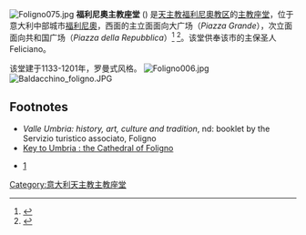 [[Image:Foligno075.jpg|thumb]]
'''福利尼奧主教座堂''' ({{lang-it|Basilica Cattedrale di San Feliciano; Duomo di Foligno}}) 是[[天主教福利尼奧教区|天主教福利尼奧教区]]的[[主教座堂|主教座堂]]，位于意大利中部城市[[福利尼奧|福利尼奧]]，西面的主立面面向大广场（''Piazza Grande''），次立面面向共和国广场（''Piazza della Repubblica''）<ref name="Bella Umbria">{{cite web | url=http://www.bellaumbria.net/Foligno/duomo_foligno_eng.htm | title=Bella Umbria | accessdate=2008-06-16 | archive-date=2012-02-13 | archive-url=https://web.archive.org/web/20120213003538/http://www.bellaumbria.net/Foligno/duomo_foligno_eng.htm | dead-url=no }}</ref>
<ref name="Tinerary">{{cite web | url=http://www.itinerary.it/umbria/territory-assisi-spoleto-foligno.php | title=Tinerary | accessdate=2008-06-16 | deadurl=yes | archiveurl=https://web.archive.org/web/20071020054211/http://www.itinerary.it/umbria/territory-assisi-spoleto-foligno.php | archivedate=2007-10-20 }}</ref>。该堂供奉该市的主保圣人Feliciano。

该堂建于1133-1201年，罗曼式风格。
[[Image:Foligno006.jpg|thumb]]
[[Image:Baldacchino_foligno.JPG|thumb]]

== Footnotes ==
{{reflist}}
*''Valle Umbria: history, art, culture and tradition'', nd: booklet by the Servizio turistico associato, Foligno
*[https://web.archive.org/web/20081204103550/http://www.ktucitywalks.co.uk/457.html Key to Umbria : the Cathedral of Foligno]

*[http://www.gazzettadifoligno.it/wordpress/?p=3319] {{Wayback|url=http://www.gazzettadifoligno.it/wordpress/?p=3319 |date=20161109152633 }}
{{Commons category|Cathedral (Foligno)|Foligno Cathedral}}

{{coord|42|57|23|N|12|42|12|E|region:IT_type:adm2nd_source:kolossus-frwiki|display=title}}
[[Category:意大利天主教主教座堂|Category:意大利天主教主教座堂]]